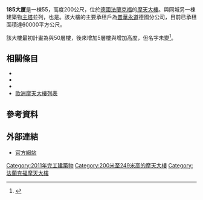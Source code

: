 {{Infobox building
| name               = 185大厦
| image              = Tower 185.jpg
| image_size         = 
| caption            = 
| location           = {{GER}}[[德國|德國]][[黑森|黑森]][[法蘭克福|法蘭克福]]
| coordinates        = {{coord|50.1106|8.65629|region:DE-HE_type:landmark|display=title,inline}}
| roof               = {{convert|200|m|ft|0|abbr=on}}
| elevator_count     = 10
| floor_count        = 55<br>地下2層
| start_date         = 2008年8月
|opening             = 2011年12月 
|building_type       = 商業辦公室
|floor_area          = {{convert|100500|m2|sqft|-2|abbr=on}}
|cost                = 
|developer           = 
|architect           = {{tsl|en|Christoph Mäckler|Christoph Mäckler}}
|structural_engineer = 
|main_contractor     = 
| references         = <ref>{{ctbuh|2126}}</ref><ref>{{emporis|101948}}</ref><ref>{{skyscraperpage|78291}}</ref><ref>{{structurae|s0044481}}</ref>
}}

'''185大厦'''是一棟55{{tsl|en|storey|層樓}}，高度200公尺，位於[[德國|德國]][[法蘭克福|法蘭克福]]{{tsl|en|Gallus (Frankfurt am Main)|Gallus區}}的[[摩天大樓|摩天大樓]]。與同城另一棟建築物[[主塔|主塔]]並列{{tsl|en|List of tallest buildings in Frankfurt|法蘭克福第四高的建築物}}，也是{{tsl|en|List of tallest buildings in Germany|德國第四高的建築物}}。該大樓的主要承租戶為[[普華永道|普華永道]]德國分公司，目前已承租面積達60000平方公尺。

該大樓最初計畫為{{convert|185|m|abbr=on}}與50層樓，後來增加5層樓與增加高度，但名字未變<ref>{{cite press release | title=Vivico is responsible for one of Frankfurt's new multi-storey office blocks - Tower 185 - in the Europaviertel | url=http://www.skyscrapercity.com/showthread.php?t=505636 | publisher=Vivico Real Estate | date=2008年5月30日 | accessdate=2012年6月29日 | archive-date=2019年12月5日 | archive-url=https://web.archive.org/web/20191205023125/https://www.skyscrapercity.com/showthread.php?t=505636 | dead-url=no }}</ref>。

== 相關條目 ==
* {{tsl|en|List of tallest buildings in Frankfurt|法蘭克福摩天大樓列表}}
* {{tsl|en|List of tallest buildings in Germany|德國摩天大樓列表}}
* {{tsl|en|List of tallest buildings in the European Union|歐盟摩天大樓列表}}
* [[歐洲摩天大樓列表|歐洲摩天大樓列表]]

== 參考資料 ==
{{reflist}}

== 外部連結 ==
*[http://www.vivico.de/en/immobilien/objekte/europaviertel-frankfurt-am-main/tower-185-frankfurt/projektbeschreibung.html 官方網站]{{dead link|date=十一月 2017 |bot=InternetArchiveBot }}

[[Category:2011年完工建築物|Category:2011年完工建築物]]
[[Category:200米至249米高的摩天大樓|Category:200米至249米高的摩天大樓]]
[[Category:法蘭克福摩天大樓|Category:法蘭克福摩天大樓]]